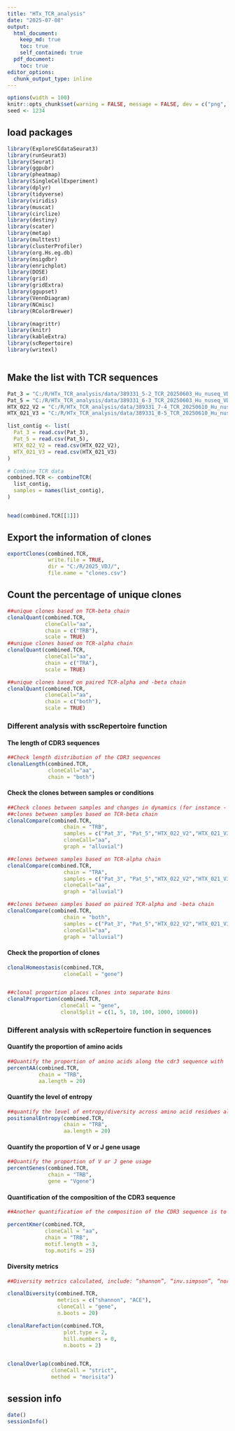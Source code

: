 ```yaml
---
title: "HTx_TCR_analysis"
date: "2025-07-08"
output:
  html_document:
    keep_md: true
    toc: true
    self_contained: true
  pdf_document:
    toc: true
editor_options:
  chunk_output_type: inline
---
```


```r
options(width = 100)
knitr::opts_chunk$set(warning = FALSE, message = FALSE, dev = c("png", "pdf"))
seed <- 1234
```


## load packages
```r


library(ExploreSCdataSeurat3)
library(runSeurat3)
library(Seurat)
library(ggpubr)
library(pheatmap)
library(SingleCellExperiment)
library(dplyr)
library(tidyverse)
library(viridis)
library(muscat)
library(circlize)
library(destiny)
library(scater)
library(metap)
library(multtest)
library(clusterProfiler)
library(org.Hs.eg.db)
library(msigdbr)
library(enrichplot)
library(DOSE)
library(grid)
library(gridExtra)
library(ggupset)
library(VennDiagram)
library(NCmisc)
library(RColorBrewer)

library(magrittr)
library(knitr)
library(kableExtra)
library(scRepertoire)
library(writexl)



```

## Make the list with TCR sequences
```r

Pat_3 = "C:/R/HTx_TCR_analysis/data/389331_5-2_TCR_20250603_Hu_nuseq_VDJ_V3_exp_pat3_cellRangerVDJ/outs/filtered_contig_annotations.csv"
Pat_5 = "C:/R/HTx_TCR_analysis/data/389331_6-3_TCR_20250603_Hu_nuseq_VDJ_V3_exp_pat5_cellRangerVDJ/outs/filtered_contig_annotations.csv"
HTX_022_V2 = "C:/R/HTx_TCR_analysis/data/389331_7-4_TCR_20250610_Hu_nuseq_VDJ_V3_HTx_022_V2_cellRangerVDJ/outs/filtered_contig_annotations.csv"
HTX_021_V3 = "C:/R/HTx_TCR_analysis/data/389331_8-5_TCR_20250610_Hu_nuseq_VDJ_V3_HTx_021_V3_cellRangerVDJ/outs/filtered_contig_annotations.csv"

list_contig <- list(
  Pat_3 = read.csv(Pat_3),
  Pat_5 = read.csv(Pat_5),
  HTX_022_V2 = read.csv(HTX_022_V2),
  HTX_021_V3 = read.csv(HTX_021_V3)
)

# Combine TCR data
combined.TCR <- combineTCR(
  list_contig,
  samples = names(list_contig),
)


head(combined.TCR[[1]])

```

## Export the information of clones
```r

exportClones(combined.TCR, 
             write.file = TRUE,
             dir = "C:/R/2025_VDJ/",
             file.name = "clones.csv")


```


## Count the percentage of unique clones
```r

##unique clones based on TCR-beta chain
clonalQuant(combined.TCR, 
            cloneCall="aa", 
            chain = c("TRB"), 
            scale = TRUE)
##unique clones based on TCR-alpha chain
clonalQuant(combined.TCR, 
            cloneCall="aa", 
            chain = c("TRA"), 
            scale = TRUE)

##unique clones based on paired TCR-alpha and -beta chain
clonalQuant(combined.TCR, 
            cloneCall="aa", 
            chain = c("both"), 
            scale = TRUE)


```


### Different analysis with sscRepertoire function {.tabset}
#### The length of CDR3 sequences
```r
##Check length distribution of the CDR3 sequences
clonalLength(combined.TCR, 
             cloneCall="aa", 
             chain = "both") 

```

#### Check the clones between samples or conditions 
```r
##Check clones between samples and changes in dynamics (for instance - shared clones)
##clones between samples based on TCR-beta chain
clonalCompare(combined.TCR, 
                  chain = "TRB", 
                  samples = c("Pat_3", "Pat_5","HTX_022_V2","HTX_021_V3"), 
                  cloneCall="aa", 
                  graph = "alluvial")

##clones between samples based on TCR-alpha chain
clonalCompare(combined.TCR, 
                  chain = "TRA", 
                  samples = c("Pat_3", "Pat_5","HTX_022_V2","HTX_021_V3"), 
                  cloneCall="aa", 
                  graph = "alluvial")

##clones between samples based on paired TCR-alpha and -beta chain
clonalCompare(combined.TCR, 
                  chain = "both", 
                  samples = c("Pat_3", "Pat_5","HTX_022_V2","HTX_021_V3"), 
                  cloneCall="aa", 
                  graph = "alluvial")


```



#### Check the proportion of clones 
```r

clonalHomeostasis(combined.TCR, 
                  cloneCall = "gene")


##clonal proportion places clones into separate bins
clonalProportion(combined.TCR, 
                 cloneCall = "gene",
                 clonalSplit = c(1, 5, 10, 100, 1000, 10000)) 

```


### Different analysis with scRepertoire function in sequences {.tabset}
#### Quantify the proportion of amino acids
```r

##Quantify the proportion of amino acids along the cdr3 sequence with
percentAA(combined.TCR, 
          chain = "TRB", 
          aa.length = 20)
```


#### Quantify the level of entropy
```r
##quantify the level of entropy/diversity across amino acid residues along the cdr3 sequence
positionalEntropy(combined.TCR, 
                  chain = "TRB", 
                  aa.length = 20)

```

#### Quantify the proportion of V or J gene usage 
```r
##Quantify the proportion of V or J gene usage 
percentGenes(combined.TCR, 
             chain = "TRB", 
             gene = "Vgene")

```

#### Quantification of the composition of the CDR3 sequence
```r
##Another quantification of the composition of the CDR3 sequence is to define motifs by sliding across the amino acid or nucleotide sequences at set intervals resulting in substrings or kmers.

percentKmer(combined.TCR, 
            cloneCall = "aa",
            chain = "TRB", 
            motif.length = 3, 
            top.motifs = 25)

```

#### Diversity metrics
```r
##Diversity metrics calculated, include: “shannon”, “inv.simpson”, “norm.entropy”, “gini.simpson”, “chao1”, and “ACE”.

clonalDiversity(combined.TCR, 
                metrics = c("shannon", "ACE"),
                cloneCall = "gene", 
                n.boots = 20)

clonalRarefaction(combined.TCR,
                  plot.type = 2,
                  hill.numbers = 0,
                  n.boots = 2)


clonalOverlap(combined.TCR, 
              cloneCall = "strict", 
              method = "morisita")


```


## session info
```r
date()
sessionInfo()
```
